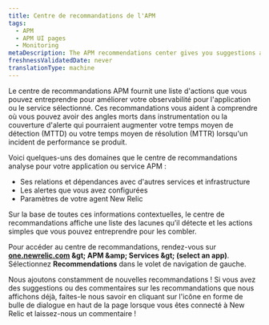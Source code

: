 ```yaml
---
title: Centre de recommandations de l'APM
tags:
  - APM
  - APM UI pages
  - Monitoring
metaDescription: The APM recommendations center gives you suggestions about how you might improve your application monitoring.
freshnessValidatedDate: never
translationType: machine
---
```


Le centre de recommandations APM fournit une liste d'actions que vous pouvez entreprendre pour améliorer votre observabilité pour l'application ou le service sélectionné. Ces recommandations vous aident à comprendre où vous pouvez avoir des angles morts dans instrumentation ou la couverture d'alerte qui pourraient augmenter votre temps moyen de détection (MTTD) ou votre temps moyen de résolution (MTTR) lorsqu'un incident de performance se produit.

Voici quelques-uns des domaines que le centre de recommandations analyse pour votre application ou service APM :

* Ses relations et dépendances avec d'autres services et infrastructure
* Les alertes que vous avez configurées
* Paramètres de votre agent New Relic

Sur la base de toutes ces informations contextuelles, le centre de recommandations affiche une liste des lacunes qu’il détecte et les actions simples que vous pouvez entreprendre pour les combler.

Pour accéder au centre de recommandations, rendez-vous sur <DNT>**[one.newrelic.com](https://one.newrelic.com/all-capabilities) &amp;gt; APM &amp;amp; Services &amp;gt; (select an app)**</DNT>. Sélectionnez <DNT>**Recommendations**</DNT> dans le volet de navigation de gauche.

Nous ajoutons constamment de nouvelles recommandations ! Si vous avez des suggestions ou des commentaires sur les recommandations que nous affichons déjà, faites-le nous savoir en cliquant sur l'icône en forme de bulle de dialogue en haut de la page lorsque vous êtes connecté à New Relic et laissez-nous un commentaire !